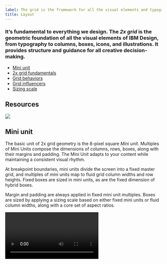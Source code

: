 ```yaml
---
label: The grid is the framework for all the visual elements and typography at IBM. It’s fundamental to everything we design.
title: Layout
---
```


### It’s fundamental to everything we design. The _2x grid_ is the geometric foundation of all the visual elements of IBM Design, from typography to columns, boxes, icons, and illustrations. It provides structure and guidance for all creative decision-making.

<AnchorLinks>

- [Mini unit](#mini-unit)
- [2x grid fundamentals](#2x-grid-fundamentals)
- [Grid behaviors](#grid-behaviors)
- [Grid influencers](#grid-influencers)
- [Sizing scale](#sizing-scale)

</AnchorLinks>

## Resources

<Row className="tile--group">
<Column offsetLg="4" colMd="4" colLg="4" bleedSm>
  <ClickableTile
    title="Carbon Design Kit"
    href="https://github.com/ibm/carbon-design-kit"
    type="resource">

![](images/sketch-icon.png)

  </ClickableTile>
</Column>
</Row>


## Mini unit

The basic unit of 2x grid geometry is the 8-pixel square _Mini unit_. Multiples of Mini Units compose the dimensions of columns, rows, boxes, along with their margins and padding. The Mini Unit adapts to your content while maintaining a consistent visual rhythm.

At breakpoint boundaries, mini units divide the screen into a fixed master grid, and multiples of mini units map to fluid grid column widths and row heights. Fixed boxes are sized in mini units, as are the fixed dimension of hybrid boxes.

Margin and padding are always applied in fixed mini unit multiples. Boxes are sized by applying a sizing scale based on either fixed mini units or fluid column widths, along with a core set of aspect ratios.

<Video vimeoId="292608020" />

## 2x grid fundamentals

The core concept of the 2x grid is to divide or multiply by two, forming a visual rhythm. Fluid grids are built by division, whereas fixed grids are built with multiplication. On breakpoint boundaries, these sizes match. Margins and padding are applied consistently in both cases.

<AnchorLinks small>

- [Columns and rows](#columns-and-rows)
- [Margins](#margins)
- [Padding](#padding)
- [Gutters](#gutters)
- [Breakpoints](#breakpoints)

</AnchorLinks>

### Columns and Rows

Columns and rows create key lines that are essential for visual rhythm, especially for typography. Construct columns by either dividing a space into a fluid grid, or by tiling fixed boxes in multiples.

<ImageComponent cols="12" >

![Columns and rows](images/Layout_overview_Columns-rows.svg)

</ImageComponent>

#### Fluid grid

A [fluid grid](#fluid-grid) divides space by twos. This division is immediately evident in the 2x column structure. Within a breakpoint, the column count is constant, and unit size scales with screen size. Choose a column count by starting with one, then divide by two as needed:

#### Fixed grid

A [fixed grid](#fixed-grid) starts with a fixed unit size from the sizing scale, then tiles and wraps as needed, like text. To employ the 2x concept, multiply box sizes by two and mix them together.

When tiling fixed boxes, the column count is not known in advance, but a grid emerges visually due to the use of a consistent sizing scale. On breakpoint boundaries, fixed sizing scales match column sizes.

#### Hybrid grid

[Hybrid grids](#hybrid) are also frequent in practice, and hybrid boxes have properties of both.

#### Decision tree

For dense content, use mini units for further alignment and spatial guidance.

![Columns and rows for dense content](images/Layout_overview_Columns-rows-light-dense.svg)

### Margins

The margins at the outer edge of the grid are always a fixed size within a breakpoint, even when columns are fluid. See [breakpoints](#breakpoints) for a table of margin sizes.

<ImageComponent cols="12" >

![Margins](images/Layout_overview_Margins.svg)

</ImageComponent>

### Padding

Padding is always a fixed multiple of mini units: 16 pixels at all standard breakpoints. Always align type to the edge of box padding. Note, some design tools add padding to text boxes by default; check text box padding and remove it if necessary.

<ImageComponent cols="12" >

![Padding](images/Layout_overview_Paddings.svg)

</ImageComponent>

<Row>
<Column offsetLg="4" colMd="4" colLg="4">
  <DoDontExample correct label="Always place type against the padding.">

![Always place type against the padding.](images/Layout_overview_Paddings-do.svg)

  </DoDontExample>
</Column>
<Column colMd="4" colLg="4" >
  <DoDontExample label="Never place type on the padding.">

![Never place type on the padding.](images/Layout_overview_Paddings-dont.svg)

  </DoDontExample>
</Column>
</Row>

### Gutters

Grid gutters can be absent as shown above, or present as shown below. Th margin around each grid box matches its padding, for a total gutter of 32 pixels. For closely related content, consider a gutterless grid. Apply gutters when content warrants more separation.

<ImageComponent cols="12" >

![Gutters](images/Layout_overview_Gutters.svg)

</ImageComponent>

### Breakpoints

Use this set of standard breakpoints to maintain layout integrity across screen sizes. For best results, test designs and code at each of these standard breakpoints.

Create custom breakpoints to accommodate special needs, by writing your own media queries and CSS rules. Refer to the [grid code package](https://github.com/IBM/carbon-elements/tree/master/packages/grid) for more information.

| Breakpoint | Value (px/rem) | Columns | Size (%) | Size  | Padding | Margin |
| ---------- | -------------- | ------- | -------- | ----- | ------- | ------ |
| Small      | 320 / 20       | 4       | 25%      | 80 px | 16 px   | 0      |
| Medium     | 672 / 42       | 8       | 12.5%    | 80 px | 16 px   | 16 px  |
| Large      | 1056 / 66      | 16      | 6.25%    | 64 px | 16 px   | 16 px  |
| X-Large    | 1312 / 82      | 16      | 6.25%    | 80 px | 16 px   | 16 px  |
| Max        | 1584 / 99      | 16      | 6.25%    | 96 px | 16 px   | 24 px  |

For best results, test designs and code at each of these standard breakpoints.

<Video vimeoId="292015984" />

## Grid behaviors

In user interfaces, screen size is dictated by the device and the user's chosen window size. We may know content in advance, or the content may be dynamic.

Carefully consider the user's goal for their screen space, particularly when displaying dynamic content. For example, when the user resizes their browser, is their goal to:

In user interfaces, screen size is dictated by the device and the user’s chosen window size. We may know content in advance or the content may be dynamic. Carefully consider the user’s goal for their screen space, particularly when displaying dynamic content. Choose the layout approach that best meets the user’s expectation in each case.

For example, when the user resizes their browser, is their goal to: **See more things?** Then scale column count by tiling fixed boxes. **See more content within each thing?** Then scale boxes and use fixed column counts.

<AnchorLinks small>

- [Fluid columns](#fluid-columns)
- [Fixed boxes](fixed-boxes)
- [Hybrid boxes](#hybrid-boxes)
- [Key lines](#key-lines)

</AnchorLinks>

### Fluid grid

Fluid column structures are ideal for editorial content, dashboards, images, video, data visualizations, etc. In each case, scaling the size of things is more useful to the user than scaling the number of visible things. In a fluid grid, we divide available width in half to create columns, repeating as necessary.

At each breakpoint, column count is fixed and column width is a multiple of mini units. Row height is a multiple of column size, following recommended aspect ratios. Margin and padding are fixed multiples of mini units. In between breakpoints, actual column width is a percentage of the grid area, not a mini unit multiple. Content scales fluidly.

<Video vimeoId="292024522" />

### Fixed boxes

A grid can be formed with fixed boxes by arranging tiles in an inline block, icons in toolbars, etc. Column count grows with browser width. Tiles wrap to the next line, or are sometimes truncated with an overflow scroll.

<Video vimeoId="292024183" />

First choose a base size from the [sizing scale](#sizing-scale), then build up each box in multiples of the base size, following recommended [aspect ratios](#aspect-ratio). A grid emerges when each tile uses a multiple of a consistent base size. Following this method ensures consistency of tile sizes, even across products.

### Hybrid

Hybrid boxes have different scaling rules in each dimension, so they do not use aspect ratios. When a user would resize the browser expecting content to scale in one dimension but not the other, use hybrid boxes.

Use the [sizing scale](#sizing-scale) to size a fixed dimension. Use column-width multiples to size a grid-fluid dimension. Aspect ratios do not apply.

<Video vimeoId="292025098" />

Here are some common UI behaviors:

| Examples   | Width        | Height          |
| ---------- | ------------ | --------------- |
| Header     | Fluid (Grid) | Fixed (m.u.)    |
| Toolbar    | Fluid (Grid) | Fixed (m.u.)    |
| Side Panel | Fixed        | Fluid (Grid)    |
| Menu       | Fixed        | Fluid (Content) |
| Content    | Fixed        | Fluid (Content) |
| Data Table | Fluid (Grid) | Fluid (Content) |

### Key lines

Regardless of how your grid is built, ensure the overall layout has visible key lines: vertical and horizontal lines on which multiple objects align.

Horizontal and vertical alignment are equally critical. When present, the eye can follow content more easily, increasing the perception of visual harmony.

## Grid influencers

Within a design system, layouts often follow a common structure, especially with regard to navigation. This section covers which of these UI patterns you'll need, where users will expect to see them on a page, and how they’ll affect the content that lives within the responsive grid.

<AnchorLinks small>

- [Screen regions](#screen-regions)
- [Panel behavior](#panel-behavior)

</AnchorLinks>

### Screen regions

In a UI layout, users expect to find certain types of content in certain areas. We call these areas _screen regions_. It is especially important for these zones to be consistent across devices and adapt across breakpoints. [Learn more about the shell on the experimental UI shell page.](/experimental/ui-shell/usage)

<ImageComponent cols="12"  caption="1. Header 2. Global sidenav 3. Local sidenav">

![Shell Illustation](images/Layout_overview_Screen-regions-1.svg)

</ImageComponent>

<ImageComponent cols="12"  caption="4. Dropdown menu 5. Content 6. Footer">

![Dropdown Illustation](images/Layout_overview_Screen-regions-2.svg)

</ImageComponent>

<ImageComponent cols="12"  caption="7. Dialog">

![Dialog Illustation](images/Layout_overview_Screen-regions-3.svg)

</ImageComponent>

### Panel behavior

All vertical panels expand to fill the full height of the browser window.

#### Flexible panels

The flexible panels allow for both collapsed and expanded states. The expanded state of a flexible Panel is a fixed width that cannot be adjusted by the user. The collapsed Flexible Panel expands when the user hovers over any portion of it. When flexible panels expand, they either condense both the content and the grid or they push content beyond the edge of the browser.

<Video vimeoId="292975726" />

#### Fixed panels

Fixed panels maintain a static width, cannot be collapsed, and also exist outside of the responsive grid.

<Video vimeoId="292988292" />

#### Floating panels

This panel style floats above the primary content area and does not affect the responsive grid. Floating panels conceal any UI elements below them and must be dismissable by the user. Inline menus, dropdowns and tooltips also float.

<Video vimeoId="292977039" />

## Sizing scale

We provide a sizing scale for both fixed and fluid sizes. Use it to size content as well as negative space. Like a type scale, the sizing scale constrains the range of sizes to improve consistency and rhythm, while still allowing a wide range of sizes. Spacing tokens are used to apply these relationships consistently across UIs.

<AnchorLinks small>

- [Fixed base unit](#fixed-base-unit)
- [Fluid base unit](#fluid-base-unit)
- [Scaling multiple](#scaling-multiple)
- [Aspect ratio](#aspect-ratio)
- [Vertical rhythm](#vertical-rhythm)
- [Components]#components)

</AnchorLinks>

### Fixed base unit

Use this fixed sizing scale, comprised of select mini unit multiples, when sizing icons, tiling boxes, and applying vertical margin space.

<ImageComponent cols="12" >

![Fixed base unit](images/Layout_overview_Fixed-base-unit.svg)

</ImageComponent>

Choose a size to use as your fixed base unit. Also see the [breakpoints table](#breakpoints).

| Sizing scale (px) | Mini units |
| ----------------- | ---------- |
| 8                 | 1x         |
| 16                | 2x         |
| 24                | 3x         |
| 32                | 4x         |
| 48                | 6x         |
| 64                | 8x         |
| 80                | 10x        |

### Fluid base unit

For fluid grids, the column width is the base unit. Just as a box can span multiple columns, its height is a multiple of column width. Use cases are leading section in a webpage, divded section for editorial content, modals, etc. Check out the [breakpoints table](#breakpoints) for pixel sizings.

<ImageComponent cols="12" >

![Fluid base unit](images/Layout_overview_Fluid-base-unit.svg)

</ImageComponent>

### Scaling multiple

After determining your base size, multiply it as needed for each use. For box sizing, apply an [aspect ratio](#aspect-ratio) too.

<Video vimeoId="292026497" />

### Aspect ratio

When sizing boxes, constrain dimensions to one of the aspect ratios shown below whenever possible. Doing so will heighten the perception of unity between products.

Choose an aspect ratio from the table, then multiply the base unit in each dimension as needed to set width and height, maintaining the ratio in either portrait or landscape.

| Aspect ratios                 |
| ----------------------------- |
| 1:1, 2:1, 2:3, 3:2, 4:3, 16:9 |
|                               |

For example, to size a fluid box with a 2:1 landscape aspect ratio, you could span 4 columns in width and 2 column-widths of height. To size a fixed box with the same aspect ratio, you could start with an 80 pixel base unit, then multiply it by 4 in width and 2 in height, for a fixed box size of 320 by 160.

<ImageComponent cols="12"  caption="Aspect ratios do not apply to hybrid boxes, since one dimension is fixed and the other is fluid.">

![aspect ratio](images/Layout_overview_Aspect-ratio.svg)

</ImageComponent>

### Vertical rhythm

Use the fixed sizing scale to set vertical spacing between sections, by adding it to the top or bottom margin of a box:

<Video vimeoId="292028388" />

<Row>
<Column offsetLg="4" colMd="4" colLg="4">
  <DoDontExample
    correct
    label="Mini unit is the guide when needed. Spacer snaps to the text box and does not necessarily need to snap to the mini unit.">

![Mini unit is the guide when needed. Spacer snaps to the text box and does not necessarily need to snap to the mini unit.](images/Layout_overview_Visual-rhythm-do.svg)

  </DoDontExample>
</Column>
<Column colMd="4" colLg="4" >
  <DoDontExample label="In Sketch, always use “Auto” in alignment to ensure the text box is fitting with the content. Spacer snaps to the text box.">

![Always use “Auto” in alignment to ensure the text box is fitting with the content. Spacer snaps to the text box.](images/Layout_overview_Visual-rhythm-dont.svg)

  </DoDontExample>
</Column>
</Row>

### Components

Components can be sized like other boxes: either fixed or fluid, and often hybrid, with fixed height and fluid width. When interior space within a component is cramped, use the minor sizing scale:

When multiple components adhere to the same scale, grid relationships naturally emerge. For example, vertically aligning form fields such as checkboxes and radio buttons produces a grid effect when interior spacing is consistent.

<Video vimeoId="292028752" />

